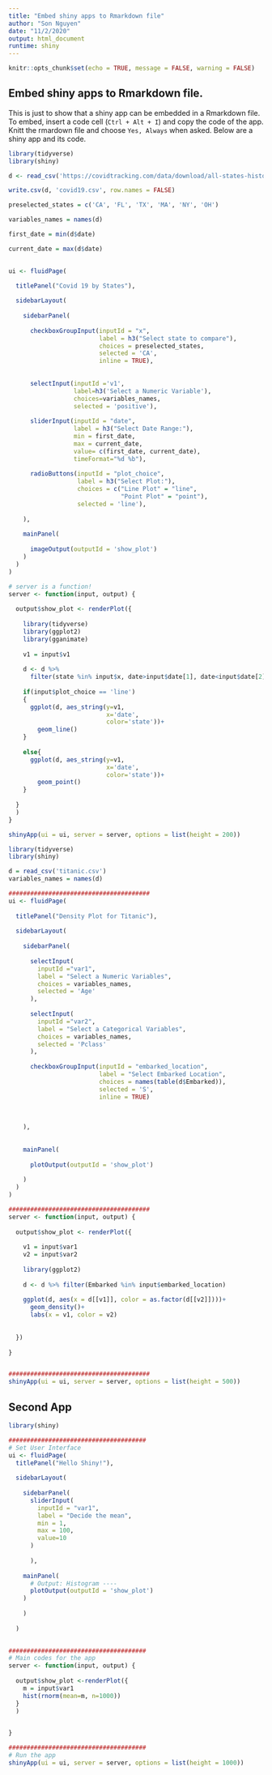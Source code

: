 ---
title: "Embed shiny apps to Rmarkdown file"
author: "Son Nguyen"
date: "11/2/2020"
output: html_document
runtime: shiny
---

```{r setup, include=FALSE}
knitr::opts_chunk$set(echo = TRUE, message = FALSE, warning = FALSE)
```

## Embed shiny apps to Rmarkdown file. 

This is just to show that a shiny app can be embedded in a Rmarkdown file. To embed, insert a code cell (`Ctrl + Alt + I`) and copy the code of the app.  Knitt the rmardown file and choose `Yes, Always` when asked.  Below are a shiny app and its code. 

```{r, echo=FALSE, eval=FALSE}
library(tidyverse)
library(shiny)

d <- read_csv('https://covidtracking.com/data/download/all-states-history.csv')

write.csv(d, 'covid19.csv', row.names = FALSE)

preselected_states = c('CA', 'FL', 'TX', 'MA', 'NY', 'OH')

variables_names = names(d)

first_date = min(d$date)

current_date = max(d$date)
                     

ui <- fluidPage(
  
  titlePanel("Covid 19 by States"),

  sidebarLayout(
    
    sidebarPanel(
      
      checkboxGroupInput(inputId = "x", 
                         label = h3("Select state to compare"),
                         choices = preselected_states, 
                         selected = 'CA',
                         inline = TRUE),
      
      
      selectInput(inputId ='v1', 
                  label=h3('Select a Numeric Variable'),
                  choices=variables_names,
                  selected = 'positive'),
      
      sliderInput(inputId = "date",
                  label = h3("Select Date Range:"),
                  min = first_date,
                  max = current_date,
                  value= c(first_date, current_date),
                  timeFormat="%d %b"),
      
      radioButtons(inputId = "plot_choice", 
                   label = h3("Select Plot:"),
                   choices = c("Line Plot" = "line",
                               "Point Plot" = "point"),
                   selected = 'line'),
      
    ),
  
    mainPanel(
      
      imageOutput(outputId = 'show_plot')
    )
  )
)

# server is a function! 
server <- function(input, output) {
  
  output$show_plot <- renderPlot({
    
    library(tidyverse)
    library(ggplot2)
    library(gganimate)
    
    v1 = input$v1
    
    d <- d %>% 
      filter(state %in% input$x, date>input$date[1], date<input$date[2])
    
    if(input$plot_choice == 'line')
    {
      ggplot(d, aes_string(y=v1,
                           x='date',
                           color='state'))+ 
        geom_line()  
    }
    
    else{
      ggplot(d, aes_string(y=v1,
                           x='date',
                           color='state'))+ 
        geom_point()
    }
    
  }    
  )
}

shinyApp(ui = ui, server = server, options = list(height = 200))
```


```{r}
library(tidyverse)
library(shiny)

d = read_csv('titanic.csv')
variables_names = names(d)

#######################################
ui <- fluidPage(
  
  titlePanel("Density Plot for Titanic"),
  
  sidebarLayout(
    
    sidebarPanel(
      
      selectInput(
        inputId ="var1",
        label = "Select a Numeric Variables",
        choices = variables_names, 
        selected = 'Age'
      ), 
      
      selectInput(
        inputId ="var2",
        label = "Select a Categorical Variables",
        choices = variables_names, 
        selected = 'Pclass'
      ),
      
      checkboxGroupInput(inputId = "embarked_location", 
                         label = "Select Embarked Location",
                         choices = names(table(d$Embarked)), 
                         selected = 'S',
                         inline = TRUE)
      
      
      
    ),
    
    
    mainPanel(
      
      plotOutput(outputId = 'show_plot')
      
    )
  )
)

#######################################
server <- function(input, output) {
  
  output$show_plot <- renderPlot({
    
    v1 = input$var1
    v2 = input$var2
    
    library(ggplot2)
    
    d <- d %>% filter(Embarked %in% input$embarked_location)
    
    ggplot(d, aes(x = d[[v1]], color = as.factor(d[[v2]])))+
      geom_density()+
      labs(x = v1, color = v2)
    
    
  })
  
}


#######################################
shinyApp(ui = ui, server = server, options = list(height = 500))
```

## Second App

```{r}
library(shiny)

######################################
# Set User Interface
ui <- fluidPage(
  titlePanel("Hello Shiny!"),
  
  sidebarLayout(
    
    sidebarPanel(
      sliderInput(
        inputId = "var1",
        label = "Decide the mean",
        min = 1,
        max = 100,
        value=10
      )
      
      ),
      
    mainPanel(
      # Output: Histogram ----
      plotOutput(outputId = 'show_plot')
    )
      
    )
    
  )
  

######################################
# Main codes for the app
server <- function(input, output) {
  
  output$show_plot <-renderPlot({
    m = input$var1
    hist(rnorm(mean=m, n=1000))
  }
  )

  
}

######################################
# Run the app
shinyApp(ui = ui, server = server, options = list(height = 1000))

```

